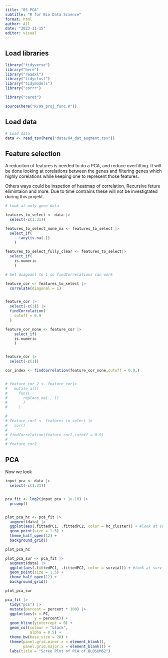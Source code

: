 ```yaml
---
title: "05 PCA"
subtitle: "R for Bio Data Science"
format: html
author: All
date: "2023-11-15"
editor: visual
---
```


## Load libraries

```r
library("tidyverse")
library("here")
library("readxl")
library("tidyclust")
library("tidymodels")
library("corrr")

library("caret")

source(here("R/99_proj_func.R"))

```

## Load data

```r
# Load data
data <- read_tsv(here("data/04_dat_augment.tsv"))
```

## Feature selection

A reduciton of features is needed to do a PCA, and reduce overfitting. It will be done looking at corelations between the genes and filtering genes which highly corelations while keeping one to represent those features.

Others ways could be inspetion of heatmap of correlation, Recursive feture elimintaion and more. Due to time contrains these will not be investigtated during this projekt.

```r
# Look at only gene data

features_to_select <- data |>
  select(-c(1:31))

features_to_select_none_na <- features_to_select |> 
  select_if(
    ~ !any(is.na(.))
    ) 

features_to_select_fully_clear <- features_to_select|>
  select_if(
    is.numeric
    )

# Set diagoanl to 1 so findCorrelations can work

feature_cor <- features_to_select |>
  correlate(diagonal = 1)


feature_cor |>
  select(-c(1)) |>
  findCorrelation(
    cutoff = 0.9
  )

feature_cor_none <- feature_cor |>
    select_if(
    is.numeric
    )


feature_cor |>
  select(-c(1))

cor_index <- findCorrelation(feature_cor_none,cutoff = 0.9,)


# feature_cor_2 <- feature_cor|>
#   mutate_all(
#     funs(
#       replace_na(., 1)
#       )
#     )

# 
# feature_cor2 <- features_to_select |>
#   cor()
# 
# findCorrelation(feature_cor2,cutoff = 0.9)
# 
# feature_cor2

```

## PCA

Now we look

```r

input_pca <- data |>
  select(-c(1:31))


pca_fit <- log2(input_pca + 1e-10) |>
  prcomp()


plot_pca_hc <- pca_fit |>
  augment(data) |> 
  ggplot(aes(.fittedPC1, .fittedPC2, color = hc_cluster)) + #look at survial or hc_cluster
  geom_point(size = 1.5) +
  theme_half_open(12) +
  background_grid()

plot_pca_hc

plot_pca_sur <- pca_fit |>
  augment(data) |> 
  ggplot(aes(.fittedPC1, .fittedPC2, color = survial)) + #look at survial or hc_cluster
  geom_point(size = 1.5) +
  theme_half_open(12) +
  background_grid()

plot_pca_sur


```

```r
pca_fit |>
  tidy("pcs") |> 
  mutate(percent = percent * 100) |> 
  ggplot(aes(x = PC,
             y = percent)) +
  geom_hline(yintercept = 0) +
  geom_col(colour = "black",
           alpha = 0.5) +
  theme_bw(base_size = 20) +
  theme(panel.grid.minor.x = element_blank(),
        panel.grid.major.x = element_blank()) +
  labs(title = "Scree Plot of PCA of BLOSUM62")
```
